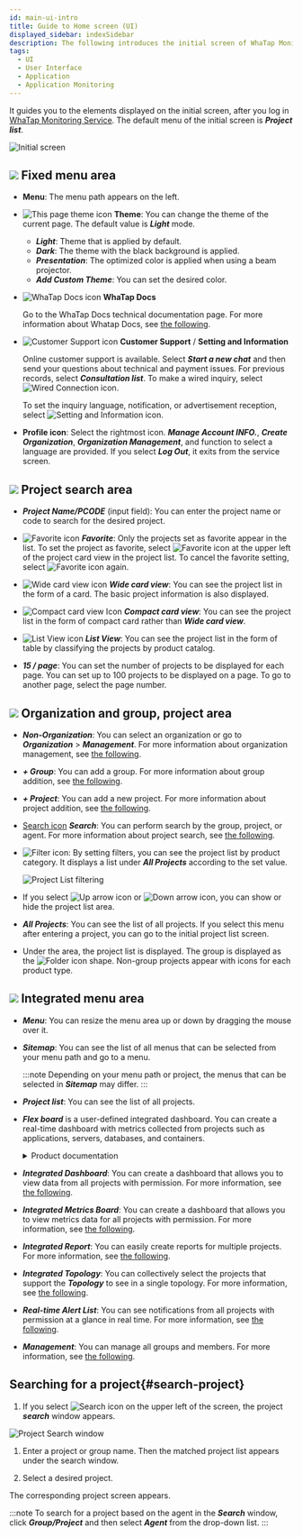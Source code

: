 ```yaml
---
id: main-ui-intro
title: Guide to Home screen (UI)
displayed_sidebar: indexSidebar
description: The following introduces the initial screen of WhaTap Monitoring.
tags:
  - UI
  - User Interface
  - Application
  - Application Monitoring
---
```


It guides you to the elements displayed on the initial screen, after you log in [WhaTap Monitoring Service](https://service.whatap.io). The default menu of the initial screen is **_Project list_**.

![Initial screen](/img/main-ui.png)

## ![](/img/number-01.png) Fixed menu area

-   **Menu**: The menu path appears on the left.

-   ![This page theme icon](/img/ico-theme.svg) **Theme**: You can change the theme of the current page. The default value is **_Light_** mode.

    -   **_Light_**: Theme that is applied by default.
    -   **_Dark_**: The theme with the black background is applied.
    -   **_Presentation_**: The optimized color is applied when using a beam projector.
    -   **_Add Custom Theme_**: You can set the desired color.

-   ![WhaTap Docs icon](/img/ic-guide.svg) **WhaTap Docs**

      Go to the WhaTap Docs technical documentation page. For more information about Whatap Docs, see [the following](welcome-to-whatapdocs).

-   ![Customer Support icon](/img/ico-help.svg) **Customer Support** / **Setting and Information**

      Online customer support is available. Select **_Start a new chat_** and then send your questions about technical and payment issues. For previous records, select **_Consultation list_**. To make a wired inquiry, select ![Wired Connection icon](/img/ico-tel.svg).

      To set the inquiry language, notification, or advertisement reception, select ![Setting and Information icon](/img/ico-setting.svg).

-   **Profile icon**: Select the rightmost icon. **_Manage Account INFO._**, **_Create Organization_**, **_Organization Management_**, and function to select a language are provided. If you select **_Log Out_**, it exits from the service screen.

## ![](/img/number-02.png) Project search area

-   **_Project Name/PCODE_** (input field): You can enter the project name or code to search for the desired project.

-   ![Favorite icon](/img/ico-favorite.svg) **_Favorite_**: Only the projects set as favorite appear in the list. To set the project as favorite, select ![Favorite icon](/img/ico-favorite.svg) at the upper left of the project card view in the project list. To cancel the favorite setting, select ![Favorite icon](/img/ico-favorite-set.svg) again.

-   ![Wide card view icon](/img/ico-extend-card-view.svg) **_Wide card view_**: You can see the project list in the form of a card. The basic project information is also displayed.

-   ![Compact card view Icon](/img/ico-reduction-view.svg) **_Compact card view_**: You can see the project list in the form of compact card rather than **_Wide card view_**.

-   ![List View icon](/img/ico-list-view.svg) **_List View_**: You can see the project list in the form of table by classifying the projects by product catalog.

-   **_15 / page_**: You can set the number of projects to be displayed for each page. You can set up to 100 projects to be displayed on a page.  To go to another page, select the page number.

## ![](/img/number-03.png) Organization and group, project area

-   **_Non-Organization_**: You can select an organization or go to **_Organization_** > **_Management_**. For more information about organization management, see [the following](project/organization).

-   **_+ Group_**: You can add a group. For more information about group addition, see [the following](project/group).

-   **_+ Project_**: You can add a new project. For more information about project addition, see [the following](project#create-project).

-   [Search icon](/img/ico-search.svg) **_Search_**: You can perform search by the group, project, or agent. For more information about project search, see [the following](#search-project).

-   ![Filter icon](/img/ico-filter.svg): By setting filters, you can see the project list by product category. It displays a list under **_All Projects_** according to the set value.

    ![Project List filtering](/img/main-project-filter.png)

-   If you select ![Up arrow icon](/img/up-arrow.svg) or ![Down arrow icon](/img/down-arrow.svg), you can show or hide the project list area.

-   **_All Projects_**: You can see the list of all projects. If you select this menu after entering a project, you can go to the initial project list screen.

-   Under the area, the project list is displayed. The group is displayed as the ![Folder icon](/img/ico-group.svg) shape. Non-group projects appear with icons for each product type.

## ![](/img/number-04.png) Integrated menu area

-   **_Menu_**: You can resize the menu area up or down by dragging the mouse over it.

-   **_Sitemap_**: You can see the list of all menus that can be selected from your menu path and go to a menu.

    :::note
    Depending on your menu path or project, the menus that can be selected in **_Sitemap_** may differ.
    :::

-   **_Project list_**: You can see the list of all projects.

-   **_Flex board_** is a user-defined integrated dashboard. You can create a real-time dashboard with metrics collected from projects such as applications, servers, databases, and containers.

    <details>
    <summary>Product documentation</summary>

    -   [Application Monitoring > Flex Board](java/flex-board)
    -   [Server Monitoring > Flex Board](server/flex-board)
    -   [Database Monitoring > Flex Board](mysql/flex-board)
    -   [Kubernetes Monitoring > Flex Board](kubernetes/flex-board)
    -   [Amazon ECS > Flex Board](amazon-ecs/flexboard)
    -   [Amazon CloudWatch > Flex Board](amazon-cloudwatch/flexboard)
    -   [Azure Monitor > Flex Board](azure/flexboard)
    -   [Naver Cloud Monitoring > Flex Board](ncloud/flexboard)
    -   [Oracle Cloud Monitor > Flex Board](oracle-cloud/flexboard)

    </details>

-   **_Integrated Dashboard_**: You can create a dashboard that allows you to view data from all projects with permission. For more information, see [the following](navigation/int-dashboard).

-   **_Integrated Metrics Board_**: You can create a dashboard that allows you to view metrics data for all projects with permission. For more information, see [the following](navigation/int-metrics-board).

-   **_Integrated Report_**: You can easily create reports for multiple projects. For more information, see [the following](report/integrated-report).

-   **_Integrated Topology_**: You can collectively select the projects that support the **_Topology_** to see in a single topology. For more information, see [the following](java/topology-type#int-topology).

-   **_Real-time Alert List_**: You can see notifications from all projects with permission at a glance in real time. For more information, see [the following](notification/rt-notification).

-   **_Management_**: You can manage all groups and members. For more information, see [the following](project/integrated-manage).

## Searching for a project{#search-project}

1.  If you select ![Search icon](/img/ico-search.svg) on the upper left of the screen, the project **_search_** window appears.

  ![Project Search window](/img/search-project.png)

1.  Enter a project or group name. Then the matched project list appears under the search window. 

2.  Select a desired project.

The corresponding project screen appears.

:::note
To search for a project based on the agent in the **_Search_** window, click **_Group/Project_** and then select **_Agent_** from the drop-down list.
:::

